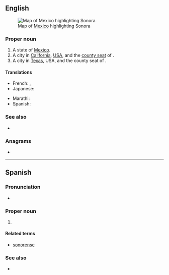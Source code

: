 {{also|sonora}}
==English==
[[File:Mexico map, MX-SON.svg|thumb|Map of [[Mexico]] highlighting Sonora]]

===Proper noun===
{{en-proper noun}}

# A state of [[Mexico]].
# A city in [[California]], [[USA]], and the [[county seat]] of {{l|en|Tuolumne County}}.
# A city in [[Texas]], USA, and the county seat of {{l|en|Sutton County}}.

====Translations====
{{trans-top|state of Mexico}}
* French: {{t|fr|la Sonore|f}}, {{t|fr|le Sonora|m}}
* Japanese: {{t|ja|ソノラ|tr=Sonora}}
{{trans-mid}}
* Marathi: {{t|mr|सोनोरा|n|tr=sonorā|sc=Deva}}
* Spanish: {{t+|es|Sonora|f}}
{{trans-bottom}}

===See also===
* {{pedia|Sonora (disambiguation)|Sonora}}

{{C|en|States of Mexico||California, USA|Texas, USA}}

===Anagrams===
* {{anagrams|en|a=anoors|Rosano}}

----

==Spanish==

===Pronunciation===
* {{es-IPA}}

===Proper noun===
{{es-proper noun|f}}

# {{place|es|state|c/Mexico}}

====Related terms====
* [[sonorense]]

===See also===
* {{pedialite|lang=es}}